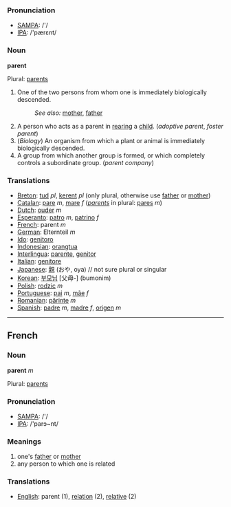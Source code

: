 ===Pronunciation===
*[[w:SAMPA|SAMPA]]: /'/
*[[w:IPA|IPA]]: /'pærεnt/

===Noun===

'''parent'''

Plural: [[parents]]

#One of the two persons from whom one is immediately biologically descended.
#:''See also:'' [[mother]], [[father]]
#A person who acts as a parent in [[rear]]ing a [[child]]. (''adoptive parent'', ''foster parent'')
#(''Biology'') An organism from which a plant or animal is immediately biologically descended.
#A group from which another group is formed, or which completely controls a subordinate group. (''parent company'')

===Translations===
*[[Breton]]: [[tud]] ''pl'', [[kerent]] ''pl'' (only plural, otherwise use [[father]] or [[mother]])
*[[Catalan]]: [[pare]] ''m'', [[mare]] ''f'' (''[[parents]]'' in plural: [[pares]] ''m'')
*[[Dutch]]: [[ouder]] ''m''
*[[Esperanto]]: [[patro]] ''m'', [[patrino]] ''f''
*[[French]]: parent ''m''
*[[German]]: Elternteil ''m''
*[[Ido]]: [[genitoro]]
*[[Indonesian]]: [[orangtua]]
*[[Interlingua]]: [[parente]], [[genitor]]
*[[Italian]]: [[genitore]]
*[[Japanese]]: [[親]] (おや, oya)  // not sure plural or singular
*[[Korean]]: [[부모님]] [父母-] (bumonim)
*[[Polish]]: [[rodzic]] ''m''
*[[Portuguese]]: [[pai]] ''m'', [[mãe]] ''f''
*[[Romanian]]: [[părinte]] ''m''
*[[Spanish]]: [[padre]] ''m'', [[madre]] ''f'', [[origen]] ''m''

----

==French==

===Noun===

'''parent''' ''m''

Plural: [[parents]]

===Pronunciation===
*[[w:SAMPA|SAMPA]]: /'/
*[[w:IPA|IPA]]: /'parɔ~nt/

===Meanings===

#one's [[father]] or [[mother]]
#any person to which one is related

===Translations===
*[[English]]: parent (1), [[relation]] (2), [[relative]] (2)
